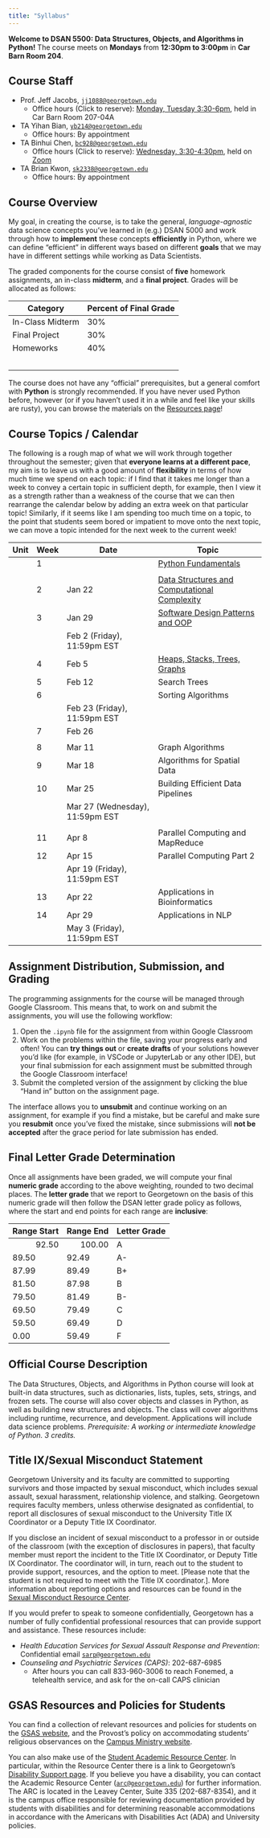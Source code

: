```yaml
---
title: "Syllabus"
---
```


**Welcome to DSAN 5500: Data Structures, Objects, and Algorithms in Python!** The course meets on **Mondays** from **12:30pm to 3:00pm** in **Car Barn Room 204**.

## Course Staff

* Prof. Jeff Jacobs, <a href='mailto:jj1088@georgetown.edu' target='_blank'>`jj1088@georgetown.edu`</a>
  * Office hours (Click to reserve): <a href='https://calendar.app.google/ENpvjNxd5WVm6Rvq6' target='_blank'>Monday, Tuesday 3:30-6pm</a>, held in Car Barn Room 207-04A
* TA Yihan Bian, <a href='mailto:yb214@georgetown.edu' target='_blank'>`yb214@georgetown.edu`</a>
  * Office hours: By appointment
* TA Binhui Chen, <a href='mailto:bc928@georgetown.edu' target='_blank'>`bc928@georgetown.edu`</a>
  * Office hours (Click to reserve): <a href='https://calendar.google.com/calendar/u/0/appointments/schedules/AcZssZ3P_99QdWPrD-9BuWqEyJyEQ0nEfBlBiW0Ko7pyzvcEmgaYrd2fEzwa6azxrvl8J1pH2FXuAEG9' target='_blank'>Wednesday, 3:30-4:30pm</a>, held on <a href='https://us04web.zoom.us/j/71554699407?pwd=NutPHXYPFlrj98PPBbnItxf9uMhfEl.1' target='_blank'>Zoom</a>
* TA Brian Kwon, <a href='mailto:sk2338@georgetown.edu' target='_blank'>`sk2338@georgetown.edu`</a>
  * Office hours: By appointment

## Course Overview

My goal, in creating the course, is to take the general, *language-agnostic* data science concepts you've learned in (e.g.) DSAN 5000 and work through how to **implement** these concepts **efficiently** in Python, where we can define "efficient" in different ways based on different **goals** that we may have in different settings while working as Data Scientists.

The graded components for the course consist of **five** homework assignments, an in-class **midterm**, and a **final project**. Grades will be allocated as follows:

```{=html}
<table>
<thead>
<tr>
    <th>Category</th>
    <th>Percent of Final Grade</th>
</tr>
</thead>
<tbody>
<tr>
    <td>In-Class Midterm</td>
    <td>30%</td>
</tr>
<tr>
    <td>Final Project</td>
    <td>30%</td>
</tr>
<tr>
    <td>Homeworks</td>
    <td>40%</td>
</tr>
<tr>
    <td><span data-qmd="<i class='bi bi-arrow-return-right pe-1'></i>**HW1**: Python Fundamentals"></span></td>
    <td><span data-qmd="<i class='bi bi-arrow-return-right pe-1'></i>8%"></span></td>
</tr>
<tr>
    <td><span data-qmd="<i class='bi bi-arrow-return-right pe-1'></i>**HW2**: Data Structures"></span></td>
    <td><span data-qmd="<i class='bi bi-arrow-return-right pe-1'></i>8%"></span></td>
</tr>
<tr>
    <td><span data-qmd="<i class='bi bi-arrow-return-right pe-1'></i>**HW3**: Basic Algorithms"></span></td>
    <td><span data-qmd="<i class='bi bi-arrow-return-right pe-1'></i>8%"></span></td>
</tr>
<tr>
    <td><span data-qmd="<i class='bi bi-arrow-return-right pe-1'></i>**HW4**: Advanced Algorithms"></span></td>
    <td><span data-qmd="<i class='bi bi-arrow-return-right pe-1'></i>8%"></span></td>
</tr>
<tr>
    <td><span data-qmd="<i class='bi bi-arrow-return-right pe-1'></i>**HW5**: Parallel Computing"></span></td>
    <td><span data-qmd="<i class='bi bi-arrow-return-right pe-1'></i>8%"></span></td>
</tr>
</tbody>
</table>
```

The course does not have any "official" prerequisites, but a general comfort with **Python** is strongly recommended. If you have never used Python before, however (or if you haven't used it in a while and feel like your skills are rusty), you can browse the materials on the <a href='./resources.html' target='_blank'>Resources page</a>!

## Course Topics / Calendar

The following is a rough map of what we will work through together throughout the semester; given that **everyone learns at a different pace**, my aim is to leave us with a good amount of **flexibility** in terms of how much time we spend on each topic: if I find that it takes me longer than a week to convey a certain topic in sufficient depth, for example, then I view it as a strength rather than a weakness of the course that we can then rearrange the calendar below by adding an extra week on that particular topic! Similarly, if it seems like I am spending too much time on a topic, to the point that students seem bored or impatient to move onto the next topic, we can move a topic intended for the next week to the current week!

```{=html}
<table class='sticky-table'>
<thead>
<tr class='sticky-head'>
    <th>Unit</th>
    <th>Week</th>
    <th>Date</th>
    <th>Topic</th>
</tr>
</thead>
<tbody>
<tr>
    <td><span data-qmd="**Unit 1**: Python Fundamentals"></span></td>
    <td>1</td>
    <td><span data-qmd="Jan 10 (**Wednesday**)"></span></td>
    <td><a href='./w01/' target='_blank'>Python Fundamentals</a></td>
</tr>
<tr>
    <td></td>
    <td></td>
    <td><span data-qmd="*Jan 15*"></span></td>
    <td><span data-qmd="*No Class (Martin Luther King, Jr. Day)*"></span></td>
</tr>
<tr>
    <td></td>
    <td>2</td>
    <td>Jan 22</td>
    <td><a href='./w02/' target='_blank'>Data Structures and Computational Complexity</a></td>
</tr>
<tr>
    <td></td>
    <td>3</td>
    <td>Jan 29</td>
    <td><a href='./w03/' target='_blank'>Software Design Patterns and OOP</a></td>
</tr>
<tr>
    <td></td>
    <td></td>
    <td>Feb 2 (Friday), 11:59pm EST</td>
    <td><span data-qmd="**HW1 (Python Fundamentals) Due**"></span></td>
</tr>

<!-- Data structures -->

<tr class='new-unit'>
    <td><span data-qmd="**Unit 2**: Data Structures and Algorithms"></span></td>
    <td>4</td>
    <td>Feb 5</td>
    <td><a href='./w04/' target='_blank'>Heaps, Stacks, Trees, Graphs</a></td>
</tr>
<tr>
    <td></td>
    <td>5</td>
    <td>Feb 12</td>
    <td>Search Trees</td>
</tr>
<tr>
    <td></td>
    <td>6</td>
    <td><span data-qmd="Feb 20 (**Tuesday**)"></span></td>
    <td>Sorting Algorithms</td>
</tr>
<tr>
    <td></td>
    <td></td>
    <td>Feb 23 (Friday), 11:59pm EST</td>
    <td><span data-qmd="**HW2 (Data Structures, Algorithms, and Complexity) Due**"></span></td>
</tr>

<!-- Midterm -->

<tr class='new-unit'>
    <td><span data-qmd="**Midterm**"></span></td>
    <td>7</td>
    <td>Feb 26</td>
    <td><span data-qmd="**In-Class Midterm**"></span></td>
</tr>
<tr>
    <td></td>
    <td></td>
    <td><span data-qmd="*Mar 4*"></span></td>
    <td><span data-qmd="*No Class (Spring Break)*"></span></td>
</tr>

<!-- Advanced Algorithms -->

<tr class='new-unit'>
    <td><span data-qmd="**Unit 3**: Advanced Algorithms"></span></td>
    <td>8</td>
    <td>Mar 11</td>
    <td>Graph Algorithms</td>
</tr>

<tr>
    <td></td>
    <td>9</td>
    <td>Mar 18</td>
    <td>Algorithms for Spatial Data</td>
</tr>
<tr>
    <td></td>
    <td>10</td>
    <td>Mar 25</td>
    <td>Building Efficient Data Pipelines</td>
</tr>
<tr>
    <td></td>
    <td></td>
    <td>Mar 27 (Wednesday), 11:59pm EST</td>
    <td><span data-qmd="**HW3 (Advanced Algorithms) Due**"></span></td>
</tr>
<tr>
    <td></td>
    <td></td>
    <td><span data-qmd="*Apr 1*"></span></td>
    <td><span data-qmd="*No Class (Easter Break)*"></span></td>
</tr>
<tr class='new-unit'>
    <td><span data-qmd="**Unit 4**: Parallel Computing"></span></td>
    <td>11</td>
    <td>Apr 8</td>
    <td>Parallel Computing and MapReduce</td>
</tr>
<tr>
    <td></td>
    <td>12</td>
    <td>Apr 15</td>
    <td>Parallel Computing Part 2</td>
</tr>
<tr>
    <td></td>
    <td></td>
    <td>Apr 19 (Friday), 11:59pm EST</td>
    <td><span data-qmd="**HW4 (Parallel Computing) Due**"></span></td>
</tr>

<!-- Advanced Topics and Applications -->

<tr class='new-unit'>
    <td><span data-qmd="**Unit 5**: Advanced Topics and Applications"></span></td>
    <td>13</td>
    <td>Apr 22</td>
    <td>Applications in Bioinformatics</td>
</tr>
<tr>
    <td></td>
    <td>14</td>
    <td>Apr 29</td>
    <td>Applications in NLP</td>
</tr>
<tr>
    <td></td>
    <td></td>
    <td>May 3 (Friday), 11:59pm EST</td>
    <td><span data-qmd="**Final Project Due**"></span></td>
</tr>
</tbody>
</table>
```

## Assignment Distribution, Submission, and Grading

The programming assignments for the course will be managed through Google Classroom. This means that, to work on and submit the assignments, you will use the following workflow:

1. Open the `.ipynb` file for the assignment from within Google Classroom
2. Work on the problems within the file, saving your progress early and often! You can **try things out** or **create drafts** of your solutions however you'd like (for example, in VSCode or JupyterLab or any other IDE), but your final submission for each assignment must be submitted through the Google Classroom interface!
3. Submit the completed version of the assignment by clicking the blue "Hand in" button on the assignment page.

The interface allows you to **unsubmit** and continue working on an assignment, for example if you find a mistake, but be careful and make sure you **resubmit** once you've fixed the mistake, since submissions will **not be accepted** after the grace period for late submission has ended.

## Final Letter Grade Determination

Once all assignments have been graded, we will compute your final **numeric grade** according to the above weighting, rounded to two decimal places. The **letter grade** that we report to Georgetown on the basis of this numeric grade will then follow the DSAN letter grade policy as follows, where the start and end points for each range are **inclusive**:

```{=html}
<table>
<thead>
<tr>
    <th align="right">Range Start</th>
    <th align="right">Range End</th>
    <th align="left">Letter Grade</th>
</tr>
</thead>
<tbody>
<tr>
    <td align="right">92.50</td>
    <td align="right">100.00</td>
    <td align="left">A</td>
</tr>
<tr>
    <td>89.50</td>
    <td>92.49</td>
    <td>A-</td>
</tr>
<tr>
    <td>87.99</td>
    <td>89.49</td>
    <td>B+</td>
</tr>
<tr>
    <td>81.50</td>
    <td>87.98</td>
    <td>B</td>
</tr>
<tr>
    <td>79.50</td>
    <td>81.49</td>
    <td>B-</td>
</tr>
<tr>
    <td>69.50</td>
    <td>79.49</td>
    <td>C</td>
</tr>
<tr>
    <td>59.50</td>
    <td>69.49</td>
    <td>D</td>
</tr>
<tr>
    <td>0.00</td>
    <td>59.49</td>
    <td>F</td>
</tr>
</tbody>
</table>
```

## Official Course Description

The Data Structures, Objects, and Algorithms in Python course will look at built-in data structures, such as dictionaries, lists, tuples, sets, strings, and frozen sets. The course will also cover objects and classes in Python, as well as building new structures and objects. The class will cover algorithms including runtime, recurrence, and development. Applications will include data science problems. *Prerequisite: A working or intermediate knowledge of Python. 3 credits.*

## Title IX/Sexual Misconduct Statement

Georgetown University and its faculty are committed to supporting survivors and those impacted by sexual misconduct, which includes sexual assault, sexual harassment, relationship violence, and stalking. Georgetown requires faculty members, unless otherwise designated as confidential, to report all disclosures of sexual misconduct to the University Title IX Coordinator or a Deputy Title IX Coordinator.

If you disclose an incident of sexual misconduct to a professor in or outside of the classroom (with the exception of disclosures in papers), that faculty member must report the incident to the Title IX Coordinator, or Deputy Title IX Coordinator. The coordinator will, in turn, reach out to the student to provide support, resources, and the option to meet. [Please note that the student is not required to meet with the Title IX coordinator.]. More information about reporting options and resources can be found in the <a href='https://sexualassault.georgetown.edu/get-help/resourcecenter/#' target='_blank'>Sexual Misconduct Resource Center</a>.

If you would prefer to speak to someone confidentially, Georgetown has a number of fully confidential professional resources that can provide support and assistance. These resources include:

* *Health Education Services for Sexual Assault Response and Prevention*: Confidential email <a href='mailto:sarp@georgetown.edu' target='_blank'>`sarp@georgetown.edu`</a>
* *Counseling and Psychiatric Services (CAPS)*: 202-687-6985
  * After hours you can call 833-960-3006 to reach Fonemed, a telehealth service, and ask for the on-call CAPS clinician

## GSAS Resources and Policies for Students

You can find a collection of relevant resources and policies for students on the <a href='https://grad.georgetown.edu/academics/current-students/' target='_blank'>GSAS website</a>, and the Provost's policy on accommodating students' religious observances on the <a href='https://campusministry.georgetown.edu/faith-traditions/religious_holy_days/#' target='_blank'>Campus Ministry website</a>.

You can also make use of the <a href='http://academicsupport.georgetown.edu/' target='_blank'>Student Academic Resource Center</a>. In particular, within the Resource Center there is a link to Georgetown's <a href='http://academicsupport.georgetown.edu/disability/' target='_blank'>Disability Support page</a>. If you believe you have a disability, you can contact the Academic Resource Center (<a href='mailto:arc@georgetown.edu' target='_blank'>`arc@georgetown.edu`</a>) for further information. The ARC is located in the Leavey Center, Suite 335 (202-687-8354), and it is the campus office responsible for reviewing documentation provided by students with disabilities and for determining reasonable accommodations in accordance with the Americans with Disabilities Act (ADA) and University policies.
